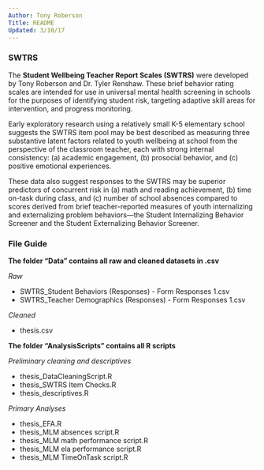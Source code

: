 ```yaml
---
Author: Tony Roberson
Title: README
Updated: 3/10/17
---
```

### SWTRS

The **Student Wellbeing Teacher Report Scales (SWTRS)** were developed by 
Tony Roberson and Dr. Tyler Renshaw. These brief behavior rating scales are
intended for use in universal mental health screening in schools for 
the purposes of identifying student risk, targeting adaptive skill areas 
for intervention, and progress monitoring.

Early exploratory research using a relatively small K-5 elementary school 
suggests the SWTRS item pool may be best described as measuring three
substantive latent factors related to youth wellbeing at school from the
perspective of the classroom teacher, each with strong internal consistency: 
(a) academic engagement, (b) prosocial behavior, and (c) positive emotional
experiences.

These data also suggest responses to the SWTRS may be superior predictors of
concurrent risk in (a) math and reading achievement, (b) time on-task during
class, and (c) number of school absences compared to scores derived from brief
teacher-reported measures of youth internalizing and externalizing problem
behaviors—the Student Internalizing Behavior Screener and the Student
Externalizing Behavior Screener.

### File Guide

**The folder "Data" contains all raw and cleaned datasets in .csv**

  *Raw*

  - SWTRS_Student Behaviors (Responses) - Form Responses 1.csv
  - SWTRS_Teacher Demographics (Responses) - Form Responses 1.csv

  *Cleaned*
  
  - thesis.csv 

**The folder "AnalysisScripts" contains all R scripts**

  *Preliminary cleaning and descriptives*
  
  - thesis_DataCleaningScript.R
  - thesis_SWTRS Item Checks.R
  - thesis_descriptives.R
    
  *Primary Analyses*
  
  - thesis_EFA.R
  - thesis_MLM absences script.R
  - thesis_MLM math performance script.R
  - thesis_MLM ela performance script.R
  - thesis_MLM TimeOnTask script.R
        
  


